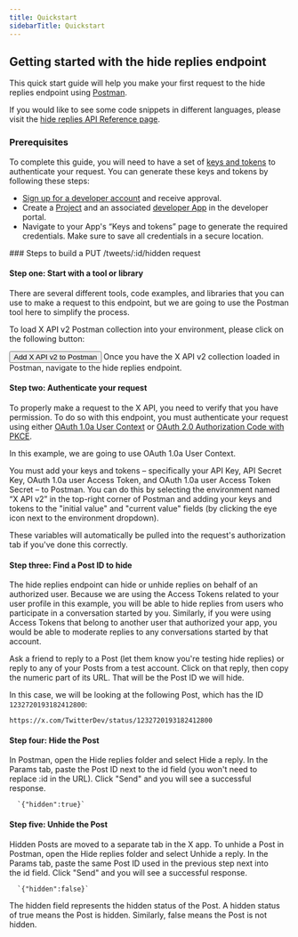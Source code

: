 ---
title: Quickstart
sidebarTitle: Quickstart
---


## Getting started with the hide replies endpoint

This quick start guide will help you make your first request to the hide replies endpoint using [Postman](/tutorials/postman-getting-started).

If you would like to see some code snippets in different languages, please visit the [hide replies API Reference page](/x-api/posts/hide-replies#put-2-tweets-id-hidden). 
<Note>
### Prerequisites

To complete this guide, you will need to have a set of [keys and tokens](/resources/fundamentals/authentication) to authenticate your request. You can generate these keys and tokens by following these steps:

* [Sign up for a developer account](https://developer.x.com/en/apply-for-access) and receive approval.
* Create a [Project](/resources/fundamentals/projects) and an associated [developer App](/resources/fundamentals/developer-apps) in the developer portal.
* Navigate to your App's “Keys and tokens” page to generate the required credentials. Make sure to save all credentials in a secure location.
</Note>
### Steps to build a PUT /tweets/:id/hidden request

#### Step one: Start with a tool or library

There are several different tools, code examples, and libraries that you can use to make a request to this endpoint, but we are going to use the Postman tool here to simplify the process.

To load X API v2 Postman collection into your environment, please click on the following button:

<Button href="https://app.getpostman.com/run-collection/9956214-784efcda-ed4c-4491-a4c0-a26470a67400">
  Add X API v2 to Postman
</Button>
Once you have the X API v2 collection loaded in Postman, navigate to the hide replies endpoint.

#### Step two: Authenticate your request

To properly make a request to the X API, you need to verify that you have permission. To do so with this endpoint, you must authenticate your request using either [OAuth 1.0a User Context](/resources/fundamentals/authentication) or [OAuth 2.0 Authorization Code with PKCE](resources/fundamentals/authentication#oauth-2-0-authorization-code-flow-with-pkce-2).

In this example, we are going to use OAuth 1.0a User Context.

You must add your keys and tokens – specifically your API Key, API Secret Key, OAuth 1.0a user Access Token, and OAuth 1.0a user Access Token Secret – to Postman. You can do this by selecting the environment named “X API v2” in the top-right corner of Postman and adding your keys and tokens to the "initial value" and "current value" fields (by clicking the eye icon next to the environment dropdown).

These variables will automatically be pulled into the request's authorization tab if you've done this correctly.
 

#### Step three: Find a Post ID to hide

The hide replies endpoint can hide or unhide replies on behalf of an authorized user. Because we are using the Access Tokens related to your user profile in this example, you will be able to hide replies from users who participate in a conversation started by you. Similarly, if you were using Access Tokens that belong to another user that authorized your app, you would be able to moderate replies to any conversations started by that account.

Ask a friend to reply to a Post (let them know you're testing hide replies) or reply to any of your Posts from a test account. Click on that reply, then copy the numeric part of its URL. That will be the Post ID we will hide.

In this case, we will be looking at the following Post, which has the ID `1232720193182412800`:

`https://x.com/TwitterDev/status/1232720193182412800`

#### Step four: Hide the Post

In Postman, open the Hide replies folder and select Hide a reply. In the Params tab, paste the Post ID next to the id field (you won't need to replace :id in the URL). Click "Send" and you will see a successful response.

      `{"hidden":true}`


#### Step five: Unhide the Post

Hidden Posts are moved to a separate tab in the X app. To unhide a Post in Postman, open the Hide replies folder and select Unhide a reply. In the Params tab, paste the same Post ID used in the previous step next into the id field. Click "Send" and you will see a successful response.

      `{"hidden":false}`



The hidden field represents the hidden status of the Post. A hidden status of true means the Post is hidden. Similarly, false means the Post is not hidden.

